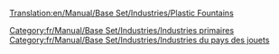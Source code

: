 [[Translation:en/Manual/Base Set/Industries/Plastic Fountains]]

{{fr/Manual/Base Set/Industries/Industries|image=en/Manual/Base Set/Industries/PlasticFountains.png
|nom=Fontaine de plastique
|climats=[[fr/Manual/Climat#pays-des-jouets|Pays des jouets]]
|accepte=Rien
|produit=[[fr/Manual/Base Set/Cargos/Plastique|Plastique]]
|notes=Absent des autres [[fr/Manual/Climat|climats]].
}}

[[Category:fr/Manual/Base Set/Industries/Industries primaires]]
[[Category:fr/Manual/Base Set/Industries/Industries du pays des jouets]]